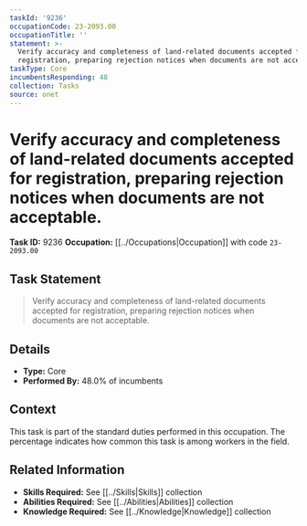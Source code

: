 ```yaml
---
taskId: '9236'
occupationCode: 23-2093.00
occupationTitle: ''
statement: >-
  Verify accuracy and completeness of land-related documents accepted for
  registration, preparing rejection notices when documents are not acceptable.
taskType: Core
incumbentsResponding: 48
collection: Tasks
source: onet
---
```

# Verify accuracy and completeness of land-related documents accepted for registration, preparing rejection notices when documents are not acceptable.

**Task ID:** 9236
**Occupation:** [[../Occupations|Occupation]] with code `23-2093.00`

## Task Statement

> Verify accuracy and completeness of land-related documents accepted for registration, preparing rejection notices when documents are not acceptable.

## Details

- **Type:** Core
- **Performed By:** 48.0% of incumbents

## Context

This task is part of the standard duties performed in this occupation. The percentage indicates how common this task is among workers in the field.

## Related Information

- **Skills Required:** See [[../Skills|Skills]] collection
- **Abilities Required:** See [[../Abilities|Abilities]] collection
- **Knowledge Required:** See [[../Knowledge|Knowledge]] collection

